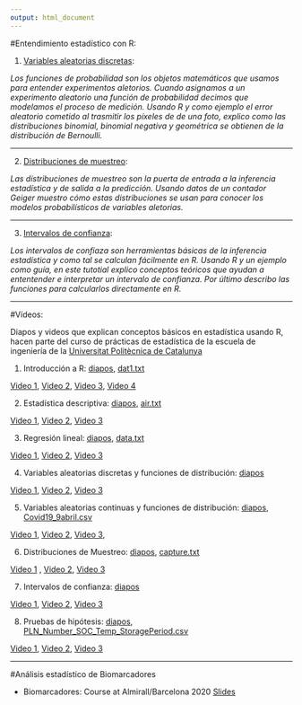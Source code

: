 ```yaml
---
output: html_document
---
```


#Entendimiento estadístico con R:

1. [Variables aleatorias discretas](https://alejandro-isglobal.github.io/teaching/vad.html):

*Los funciones de probabilidad son los objetos matemáticos que usamos para entender experimentos aletorios. Cuando asignamos a un experimento aleatorio una función de probabilidad decimos que modelamos el proceso de medición. Usando R y como ejemplo el error aleatorio cometido al trasmitir los píxeles de de una foto, explico como las distribuciones binomial, binomial negativa y geométrica se obtienen de la distribución de Bernoulli.* 


------------

2. [Distribuciones de muestreo](https://alejandro-isglobal.github.io/teaching/muestreo.html):

*Las distribuciones de muestreo son la puerta de entrada a la inferencia estadística y de salida a la predicción. Usando datos de un contador Geiger muestro cómo estas distribuciones se usan para conocer los modelos probabilísticos de variables aletorias.*

------------

3. [Intervalos de confianza](https://alejandro-isglobal.github.io/teaching/intervalosdeconfianza.html):

*Los intervalos de confiaza son herramientas básicas de la inferencia estadística y como tal se calculan fácilmente en R. Usando R y un ejemplo como guía, en este tutotial explico conceptos teóricos que ayudan a ententender e interpretar un intervalo de confianza.  Por último describo las funciones para calcularlos directamente en R.*


------------

#Vídeos:

Diapos y videos que explican conceptos básicos en estadística usando R, hacen parte del curso de prácticas de estadística de la escuela de ingeniería de la [Universitat Politècnica de Catalunya](https://eebe.upc.edu/es)


1. Introducción a R: [diapos](https://github.com/alejandro-isglobal/alejandro-isglobal.github.io/blob/master/slides/practica1.pdf), [dat1.txt](https://github.com/alejandro-isglobal/alejandro-isglobal.github.io/blob/master/data/dat1.txt)

[Video 1](https://youtu.be/rj0qrpSmTnc), [Video 2](https://youtu.be/hp1RpL3QBuE), [Video 3](https://youtu.be/0kHW1qufx9M), [Video 4](https://youtu.be/EKbMF_8QxvQ)

2. Estadística descriptiva: [diapos](https://github.com/alejandro-isglobal/alejandro-isglobal.github.io/blob/master/slides/practica2.pdf), [air.txt](https://github.com/alejandro-isglobal/alejandro-isglobal.github.io/blob/master/data/air.txt)

[Video 1](https://youtu.be/wuRchCaCBBs), [Video 2](https://youtu.be/_3kT7o31u4I), [Video 3](https://youtu.be/oujlmfr67FA)

3. Regresión lineal: [diapos](https://github.com/alejandro-isglobal/alejandro-isglobal.github.io/blob/master/slides/Practicas3.pdf), [data.txt](https://github.com/alejandro-isglobal/alejandro-isglobal.github.io/blob/master/data/data.txt) 

[Video 1](https://youtu.be/kBRr3fMIh00), [Video 2](https://youtu.be/kLVufi8waos), [Video 3](https://youtu.be/SwRrrLfUCbo)

4. Variables aleatorias discretas y funciones de distribución: [diapos](https://github.com/alejandro-isglobal/alejandro-isglobal.github.io/blob/master/slides/practica4.pdf)

[Video 1](https://youtu.be/pcZk2jKFs1o), [Video 2](https://youtu.be/-OUtWd7-nQ8), [Video 3](https://youtu.be/HBa-d8Ungsw)

5. Variables aleatorias continuas y funciones de distribución: [diapos](https://github.com/alejandro-isglobal/alejandro-isglobal.github.io/blob/master/slides/lecture5.pdf), [Covid19_9abril.csv](https://github.com/alejandro-isglobal/alejandro-isglobal.github.io/blob/master/data/Covid19_9abril.csv)

[Video 1](https://youtu.be/WMRgZEuSSBU), [Video 2](https://youtu.be/MG0W5-Sw48U), [Video 3](https://youtu.be/awQ34qKnZSw), 


6. Distribuciones de Muestreo: [diapos](https://github.com/alejandro-isglobal/alejandro-isglobal.github.io/blob/master/slides/Practica6.pdf), [capture.txt](https://github.com/alejandro-isglobal/alejandro-isglobal.github.io/blob/master/data/capture.txt) 

[Video 1](https://youtu.be/Ia1WOXowoYY) , [Video 2](https://youtu.be/igqlRlxjVrs), [Video 3](https://youtu.be/Iwj4eg1uZhs)

7. Intervalos de confianza: [diapos](https://github.com/alejandro-isglobal/alejandro-isglobal.github.io/blob/master/slides/Practica7.pdf)

[Video 1](https://youtu.be/tYp_hXUm0-E), [Video 2](https://youtu.be/DBaid-WVCZ4), [Video 3](https://youtu.be/0kHW1qufx9M)

8. Pruebas de hipótesis: [diapos](https://github.com/alejandro-isglobal/alejandro-isglobal.github.io/blob/master/slides/Practica7.pdf), [PLN_Number_SOC_Temp_StoragePeriod.csv](https://github.com/alejandro-isglobal/alejandro-isglobal.github.io/blob/master/data/PLN_Number_SOC_Temp_StoragePeriod.csv) 

[Video 1](https://youtu.be/5cbmYIq0Enc), [Video 2](https://youtu.be/2VrJAYzvRLM), [Video 3](https://youtu.be/kFKYAbrkp-s)

------------

#Análisis estadístico de Biomarcadores

- Biomarcadores: Course at Almirall/Barcelona 2020 [Slides](https://alejandro-isglobal.github.io/teaching/Biomarkers.html)
